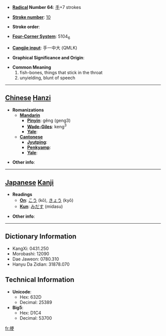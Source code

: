 * '''[[Wiktionary:Chinese radical index| Radical]] Number 64''': [[Wiktionary:Chinese radical index 手|手]]+7 strokes

* '''[[Wiktionary:Chinese total strokes index|Stroke number]]''': [[Wiktionary:Chinese total strokes index 10|10]]

* '''Stroke order''': 

* '''[[Wiktionary:Chinese four corner index|Four-Corner System]]''': 5104<sub>6</sub>

* '''[[Wiktionary:Chinese Cangjie index|Cangjie input]]''': 手一中大 (QMLK)

* '''Graphical Significance and Origin''': 

* '''Common Meaning'''
*#fish-bones, things that stick in the throat
*# unyielding, blunt of speech


----

== [[Chinese]] [[Hanzi]] ==

* '''Romanizations'''
** '''[[Mandarin]]'''
*** '''[[Pinyin]]''': gěng (geng3)
*** '''[[Wade-Giles]]''': keng<sup>3</sup>
*** '''[[Yale]]''': 
** '''[[Cantonese]]'''
*** '''[[Jyutping]]''':
*** '''[[Penkyamp]]''': 
*** '''[[Yale]]''': 

* '''Other info''': 

----

== [[Japanese]] [[Kanji]] ==

* '''Readings'''
** '''[[On]]''': [[こう]] (kō), [[きょう]] (kyō)
** '''[[Kun]]''': [[みだす]] (midasu)

* '''Other info''':  

----

== Dictionary Information ==

* KangXi: 0431.250
* Morobashi: 12090
* Dae Jaweon: 0780.310
* Hanyu Da Zidian: 31878.070

== Technical Information ==

* '''Unicode''':
** Hex: 632D
** Decimal: 25389
* '''Big5''':
** Hex: D1C4
** Decimal: 53700

[[fr:挭]]